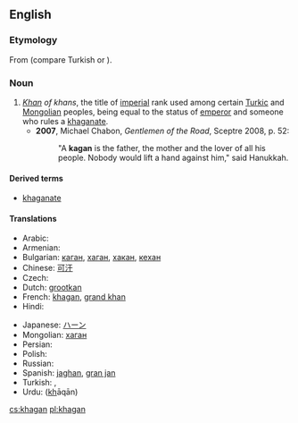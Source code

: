 ==English==

===Etymology===
From {{etyl|otk}} {{term||tr=kaɣan|lang=otk}} (compare Turkish {{term|hakan|lang=tr}} or {{term|kağan|lang=tr}}).

===Noun===
{{en-noun}}

# ''[[khan|Khan]] of khans'', the title of [[imperial]] rank used among certain [[Turkic]] and [[Mongolian]] peoples, being equal to the status of [[emperor]] and someone who rules a [[khaganate]].
#* '''2007''', Michael Chabon, ''Gentlemen of the Road'', Sceptre 2008, p. 52:
#*: "A '''kagan''' is the father, the mother and the lover of all his people.  Nobody would lift a hand against him," said Hanukkah.

====Derived terms====
* [[khaganate]]

====Translations====
{{trans-top|title of imperial rank}}
* Arabic: {{t-|ar|خاقان|tr=khāqān}}
* Armenian: {{t-|hy|խաքան|tr=xakʿan|sc=Armn}}
* Bulgarian: [[каган]], [[хаган]], [[хакан]], [[кехан]]
* Chinese: [[可汗]]
* Czech: {{t-|cs|kagan|m}}
* Dutch: [[grootkan]]
* French: [[khagan#French|khagan]], [[grand khan]]
* Hindi: {{t-|hi|ख़ाक़ान|m|tr=<u>kh</u>āqān}}
{{trans-mid}}
* Japanese: [[ハーン]]
* Mongolian: [[хаган]]
* Persian: {{t+|fa|خاقان|tr=khāqān}}
* Polish: {{t+|pl|kagan}}
* Russian: {{t+|ru|каган|m}}
* Spanish: [[jaghan]], [[gran jan]]
* Turkish: {{t+|tr|kağan}}, {{t+|tr|hakan}}
* Urdu: {{ur-Arab|[[خاقان]]}} (<u>kh</u>āqān) {{m}}
{{trans-bottom}}

[[cs:khagan]]
[[pl:khagan]]